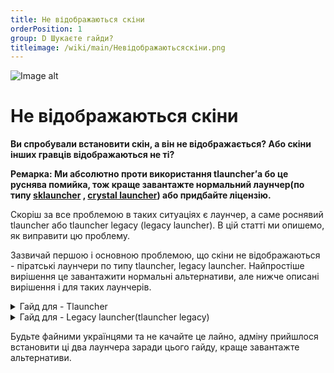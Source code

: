 ```yaml
---
title: Не відображаються скіни
orderPosition: 1
group: D Шукаєте гайди?
titleimage: /wiki/main/Невідображаютьсяскіни.png
---
```


<img src='/wiki/main/Невідображаютьсяскіни1.png' className="topimage" alt="Image alt" />

# Не відображаються скіни


**Ви спробували встановити скін, а він не відображається? Або скіни інших гравців відображаються не ті?**

**Ремарка: Ми абсолютно проти використання tlauncher’а бо це руснява помийка, тож краще завантажте нормальний лаунчер(по типу [sklauncher](https://skmedix.pl/) , [crystal launcher](https://crystal-launcher.net/)) або придбайте ліцензію.**

Скоріш за все проблемою в таких ситуаціях є лаунчер, а саме роснявий tlauncher або tlauncher legacy (legacy launcher). В цій статті ми опишемо, як виправити цю проблему.

Зазвичай першою і основною проблемою, що скіни не відображаються - піратські лаунчери по типу tlauncher, legacy launcher. Найпростіше вирішення це завантажити нормальні альтернативи, але нижче описані вирішення і для таких лаунчерів.

<details>
<summary> Гайд для - Tlauncher </summary>

Якщо ви все ще хочете користуватися лаунчером, котрий належить росіянам, рекламить різне лайно, та неодноразово був у скандалах з вірусняком та взломаними ліцензіями. Для цього вам слід виконати наступні дії:

    1) відкрити тлаунчер

    2) В нижньому кутку вікна клацніть на “акаунти”, щоб з’явилася галочка.

    ![Untitled](/wiki/noskins/Untitled.png)

    ![Untitled](/wiki/noskins/Untitled%201.png)

    3) Після чого клацніть в поле “(немає аккаунтів)”, з’явиться випадаючий список. Там потрібно обрати “налаштувати аккаунти”

    ![Untitled](/wiki/noskins/Untitled%202.png)

    4) У вікні, що з’явилося приберіть галочку з “використовувати скіни Tlauncher”

    ![Untitled](/wiki/noskins/Untitled%203.png)

    5)Клацніть зберегти і готово! Але нагадаємо, краще не користуватися цим лаунчером.

</details>

<details>
<summary> Гайд для - Legacy launcher(tlauncher legacy) </summary>

*Нагадування: це роснявий лаунчер тож краще скористайтесь лаунчерами, що ми рекомендували на початку статті.*

Тож перейдемо до вирішення проблеми:

    1. Запустіть сам лаунчер, вас зустріне початкове вікно, де вам потрібно нажати на три горизонтальні лінії(кнопочку) та обрати “Launcher & game preferences”.

    ![Untitled](/wiki/noskins/Untitled%204.png)

    2. В наступном вікні приберіть галочку з “Ely.by skins” та клацніть “save’ і готово!

    ![Untitled](/wiki/noskins/Untitled%205.png)

</details>

Будьте файними українцями та не качайте це лайно, адміну прийшлося встановити ці два лаунчера заради цього гайду, краще завантажте альтернативи.